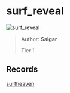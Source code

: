 
# surf_reveal

![surf_reveal](https://raw.githubusercontent.com/Sayt123/SurfMapPics/Maps-and-bonuses/csgo/surf_reveal.jpg)

> Author: **Saigar**
>
> Tier 1

## Records

[surfheaven](https://surfheaven.eu/map/surf_reveal)
